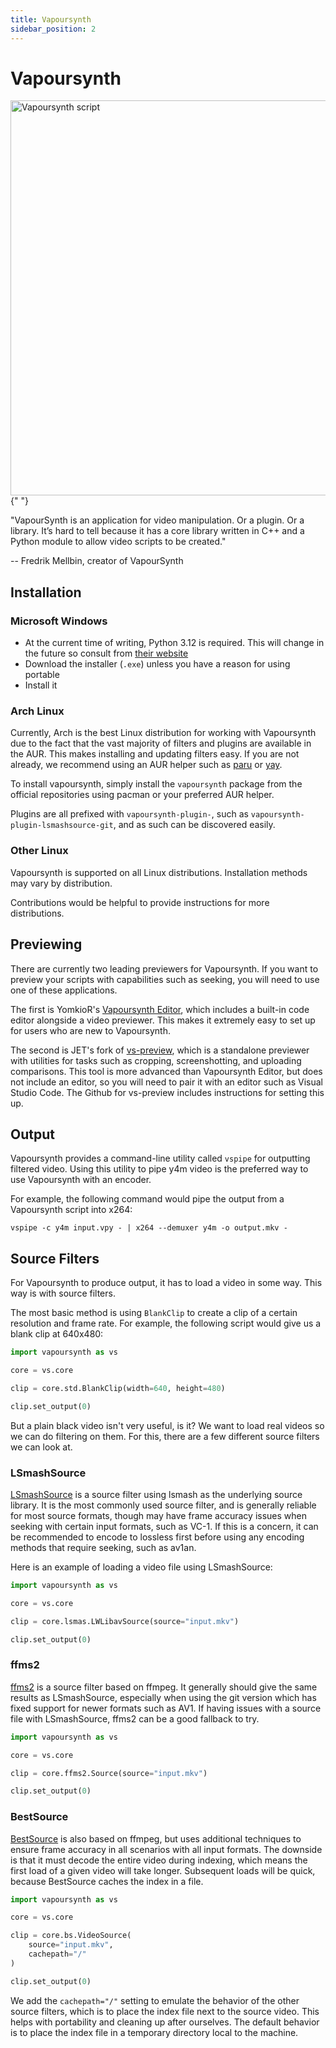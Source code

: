 ```yaml
---
title: Vapoursynth
sidebar_position: 2
---
```


# Vapoursynth

<picture>
  <source
    srcset="https://raw.githubusercontent.com/av1-community-contributors/images/main/vs_edit_script.avif?token=GHSAT0AAAAAACEZPDXJ6SHSUQIMUOGQXQTEZHY7K4A"
    type="image/avif"
  />
  <img
    src="https://autumn.revolt.chat/attachments/g7DucEq3aRGWVH0MHQe-A21GkyDVln9IHzRlfjEYEh/vs_edit_script.png"
    alt="Vapoursynth script"
    width="520"
    height="632"
  />
</picture>{" "}

"VapourSynth is an application for video manipulation. Or a plugin. Or a library. It’s hard to tell because it has a core library written in C++ and a Python module to allow video scripts to be created."

-- Fredrik Mellbin, creator of VapourSynth

## Installation

### Microsoft Windows

- At the current time of writing, Python 3.12 is required. This will change in the future so consult from [their website](http://www.vapoursynth.com/doc/installation.html)
- Download the installer (`.exe`) unless you have a reason for using portable
- Install it

### Arch Linux

Currently, Arch is the best Linux distribution for working with Vapoursynth due to the fact that
the vast majority of filters and plugins are available in the AUR. This makes installing and updating filters easy.
If you are not already, we recommend using an AUR helper such as
[paru](https://github.com/Morganamilo/paru) or [yay](https://github.com/Jguer/yay).

To install vapoursynth, simply install the `vapoursynth` package from the official repositories using pacman or your preferred AUR helper.

Plugins are all prefixed with `vapoursynth-plugin-`, such as `vapoursynth-plugin-lsmashsource-git`, and as such can be discovered easily.

### Other Linux

Vapoursynth is supported on all Linux distributions. Installation methods may vary by distribution.

Contributions would be helpful to provide instructions for more distributions.

## Previewing

There are currently two leading previewers for Vapoursynth. If you want to preview your scripts with capabilities such as seeking,
you will need to use one of these applications.

The first is YomkioR's [Vapoursynth Editor](https://github.com/YomikoR/VapourSynth-Editor/), which includes a built-in code editor alongside a video previewer.
This makes it extremely easy to set up for users who are new to Vapoursynth.

The second is JET's fork of [vs-preview](https://github.com/Jaded-Encoding-Thaumaturgy/vs-preview), which is a standalone previewer with utilities for
tasks such as cropping, screenshotting, and uploading comparisons. This tool is more advanced than Vapoursynth Editor, but does not include an editor,
so you will need to pair it with an editor such as Visual Studio Code. The Github for vs-preview includes instructions for setting this up.

## Output

Vapoursynth provides a command-line utility called `vspipe` for outputting filtered video. Using this utility to pipe y4m video
is the preferred way to use Vapoursynth with an encoder.

For example, the following command would pipe the output from a Vapoursynth script into x264:

`vspipe -c y4m input.vpy - | x264 --demuxer y4m -o output.mkv -`

## Source Filters

For Vapoursynth to produce output, it has to load a video in some way. This way is with source filters.

The most basic method is using `BlankClip` to create a clip of a certain resolution and frame rate. For example, the following
script would give us a blank clip at 640x480:

```python
import vapoursynth as vs

core = vs.core

clip = core.std.BlankClip(width=640, height=480)

clip.set_output(0)
```

But a plain black video isn't very useful, is it? We want to load real videos so we can do filtering on them.
For this, there are a few different source filters we can look at.

### LSmashSource

[LSmashSource](https://github.com/HomeOfAviSynthPlusEvolution/L-SMASH-Works) is a source filter using lsmash as the underlying source library.
It is the most commonly used source filter, and is generally reliable for most source formats, though may have frame accuracy issues
when seeking with certain input formats, such as VC-1. If this is a concern, it can be recommended to encode to lossless first before
using any encoding methods that require seeking, such as av1an.

Here is an example of loading a video file using LSmashSource:

```python
import vapoursynth as vs

core = vs.core

clip = core.lsmas.LWLibavSource(source="input.mkv")

clip.set_output(0)
```

### ffms2

[ffms2](https://github.com/FFMS/ffms2) is a source filter based on ffmpeg. It generally should give the same results as LSmashSource,
especially when using the git version which has fixed support for newer formats such as AV1. If having issues with a source file with LSmashSource,
ffms2 can be a good fallback to try.

```python
import vapoursynth as vs

core = vs.core

clip = core.ffms2.Source(source="input.mkv")

clip.set_output(0)
```

### BestSource

[BestSource](https://github.com/vapoursynth/bestsource/) is also based on ffmpeg, but uses additional techniques
to ensure frame accuracy in all scenarios with all input formats. The downside is that it must decode the entire video
during indexing, which means the first load of a given video will take longer. Subsequent loads will be quick, because
BestSource caches the index in a file.

```python
import vapoursynth as vs

core = vs.core

clip = core.bs.VideoSource(
    source="input.mkv",
    cachepath="/"
)

clip.set_output(0)
```

We add the `cachepath="/"` setting to emulate the behavior of the other source filters, which is to place the index file next to the source video.
This helps with portability and cleaning up after ourselves. The default behavior is to place the index file in a temporary directory local to the machine.
